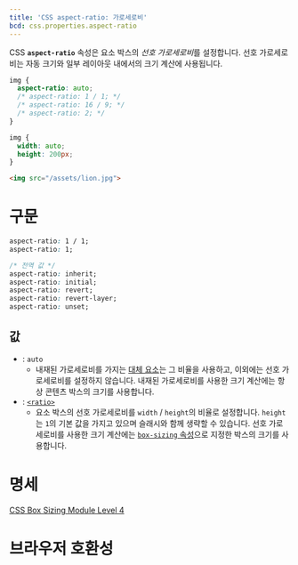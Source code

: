 ```yaml
---
title: 'CSS aspect-ratio: 가로세로비'
bcd: css.properties.aspect-ratio
---
```


CSS **`aspect-ratio`** 속성은 요소 박스의 *선호 가로세로비*를 설정합니다. 선호 가로세로비는 자동 크기와 일부 레이아웃 내에서의 크기 계산에 사용됩니다.

```css hidden name=demo
img {
  aspect-ratio: auto;
  /* aspect-ratio: 1 / 1; */
  /* aspect-ratio: 16 / 9; */
  /* aspect-ratio: 2; */
}
```

```css hidden editable=false name=demo filename=style
img {
  width: auto;
  height: 200px;
}
```

```html hidden name=demo
<img src="/assets/lion.jpg">
```

<LiveExample height={240} lang="css" name="demo" />

# 구문

```css
aspect-ratio: 1 / 1;
aspect-ratio: 1;

/* 전역 값 */
aspect-ratio: inherit;
aspect-ratio: initial;
aspect-ratio: revert;
aspect-ratio: revert-layer;
aspect-ratio: unset;
```

## 값

- : `auto`
  - 내재된 가로세로비를 가지는 [대체 요소](/docs/Web/CSS/Replaced_element)는 그 비율을 사용하고, 이외에는 선호 가로세로비를 설정하지 않습니다. 내재된 가로세로비를 사용한 크기 계산에는 항상 콘텐츠 박스의 크기를 사용합니다.
- : [`<ratio>`](https://developer.mozilla.org/en-US/docs/Web/CSS/ratio)
  - 요소 박스의 선호 가로세로비를 `width` / `height`의 비율로 설정합니다. `height`는 `1`의 기본 값을 가지고 있으며 슬래시와 함께 생략할 수 있습니다. 선호 가로세로비를 사용한 크기 계산에는 [`box-sizing` 속성](https://developer.mozilla.org/en-US/docs/Web/CSS/box-sizing)으로 지정한 박스의 크기를 사용합니다.

# 명세

[CSS Box Sizing Module Level 4](https://drafts.csswg.org/css-sizing-4/#aspect-ratio)

# 브라우저 호환성

<BrowserCompat data={props.bcd} />
